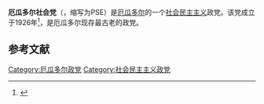 {{expand language|es}}
{{Infobox political party
| name = 厄瓜多尔社会党
| native_name = Partido Socialista Ecuatoriano
| logo = Logo PSE lista 17 transparente.png
| colorcode = red
| president = {{tsl|es|Enrique Ayala Mora|恩里克·阿亚拉·莫拉}}
| foundation = 1926年
| ideology = [[社会民主主义|社会民主主义]]
| headquarters = [[基多|基多]]
| international = [[圣保罗论坛|圣保罗论坛]]<br>[[拉美社会主义协调|拉美社会主义协调]]
| website = [http://psfaecuador.org/ psfaecuador.org]
| youth_wing = 厄瓜多尔社会主义青年
| position = [[中间偏左|中间偏左]]
| national = [[联合阵线_(厄瓜多尔)|联合阵线]]（历史上）
| country = 厄瓜多尔
}}
'''厄瓜多尔社会党'''（{{lang-es|Partido Socialista Ecuatoriano}}，缩写为PSE）是[[厄瓜多尔|厄瓜多尔]]的一个[[社会民主主义|社会民主主义]]政党。该党成立于1926年<ref name=":0">{{Cite web|url=https://drive.google.com/file/d/1GxjyzH8cwE4cq31qXLLVomCdbZ8eq1PA/view?usp=embed_facebook|title=Asi nacimos_small.pdf|access-date=2020-11-15|archive-date=2020-11-16|archive-url=https://web.archive.org/web/20201116221900/https://drive.google.com/file/d/1GxjyzH8cwE4cq31qXLLVomCdbZ8eq1PA/view?usp=embed_facebook|dead-url=no}}</ref>，是厄瓜多尔现存最古老的政党。

==参考文献==
{{reflist}}

[[Category:厄瓜多尔政党|Category:厄瓜多尔政党]]
[[Category:社会民主主义政党|Category:社会民主主义政党]]
{{厄瓜多尔小作品}}